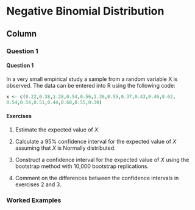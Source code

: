 Negative Binomial Distribution {data-navmenu="Continuous Distributions"}
==============================================================

Column {.tabset}
--------------------------------

### Question 1

<h4>Question  1</h4>

In a very small empirical study a sample from a random variable X is observed. The 
data can be entered into R using the following code:

```r
x <- c(0.22,0.38,1.28,0.54,0.56,1.36,0.55,0.37,0.43,0.46,0.62,
0.54,0.54,0.51,0.44,0.68,0.55,0.30)
```

#### Exercises 
1. Estimate the expected value of $X$. 

2. Calculate a 95% confidence interval for the expected value of $X$ assuming that $X$ is Normally distributed. 

3. Construct a confidence interval for the expected value of $X$ using the bootstrap 
method with 10,000 bootstrap replications.

4. Comment on the differences between the confidence intervals in exercises 2  and 3.  

### Worked Examples
